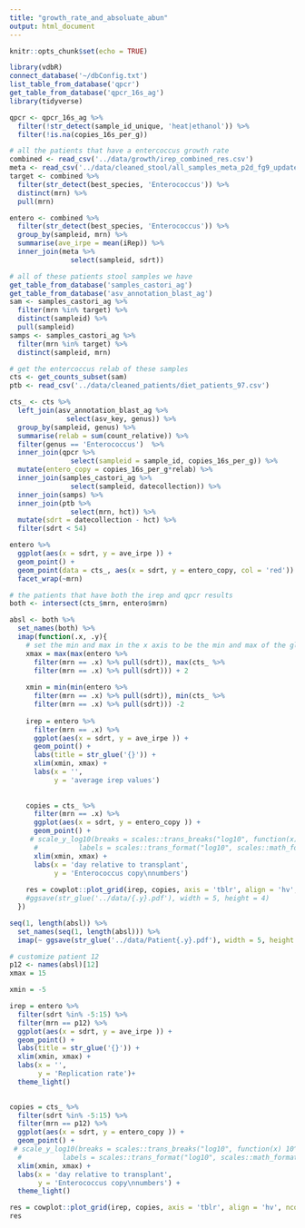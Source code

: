 ```yaml
---
title: "growth_rate_and_absoluate_abun"
output: html_document
---
```


```r
knitr::opts_chunk$set(echo = TRUE)
```

```r
library(vdbR)
connect_database('~/dbConfig.txt')
list_table_from_database('qpcr')
get_table_from_database('qpcr_16s_ag')
library(tidyverse)
```

```r
qpcr <- qpcr_16s_ag %>% 
  filter(!str_detect(sample_id_unique, 'heat|ethanol')) %>% 
  filter(!is.na(copies_16s_per_g))
```

```r
# all the patients that have a entercoccus growth rate
combined <- read_csv('../data/growth/irep_combined_res.csv')
meta <- read_csv('../data/cleaned_stool/all_samples_meta_p2d_fg9_updated.csv')
target <- combined %>%  
  filter(str_detect(best_species, 'Enterococcus')) %>% 
  distinct(mrn) %>% 
  pull(mrn) 

entero <- combined %>%  
  filter(str_detect(best_species, 'Enterococcus')) %>% 
  group_by(sampleid, mrn) %>% 
  summarise(ave_irpe = mean(iRep)) %>% 
  inner_join(meta %>% 
               select(sampleid, sdrt))

# all of these patients stool samples we have 
get_table_from_database('samples_castori_ag')
get_table_from_database('asv_annotation_blast_ag')
sam <- samples_castori_ag %>% 
  filter(mrn %in% target) %>% 
  distinct(sampleid) %>% 
  pull(sampleid)
samps <- samples_castori_ag %>% 
  filter(mrn %in% target) %>% 
  distinct(sampleid, mrn)

# get the entercoccus relab of these samples
cts <- get_counts_subset(sam)
ptb <- read_csv('../data/cleaned_patients/diet_patients_97.csv')

cts_ <- cts %>% 
  left_join(asv_annotation_blast_ag %>% 
              select(asv_key, genus)) %>% 
  group_by(sampleid, genus) %>% 
  summarise(relab = sum(count_relative)) %>% 
  filter(genus == 'Enterococcus')  %>% 
  inner_join(qpcr %>% 
               select(sampleid = sample_id, copies_16s_per_g)) %>% 
  mutate(entero_copy = copies_16s_per_g*relab) %>% 
  inner_join(samples_castori_ag %>% 
               select(sampleid, datecollection)) %>% 
  inner_join(samps) %>% 
  inner_join(ptb %>% 
               select(mrn, hct)) %>% 
  mutate(sdrt = datecollection - hct) %>% 
  filter(sdrt < 54)
```
```r
entero %>% 
  ggplot(aes(x = sdrt, y = ave_irpe )) +
  geom_point() +
  geom_point(data = cts_, aes(x = sdrt, y = entero_copy, col = 'red')) +
  facet_wrap(~mrn)

# the patients that have both the irep and qpcr results
both <- intersect(cts_$mrn, entero$mrn)
```
```r
absl <- both %>% 
  set_names(both) %>% 
  imap(function(.x, .y){
    # set the min and max in the x axis to be the min and max of the global values
    xmax = max(max(entero %>% 
      filter(mrn == .x) %>% pull(sdrt)), max(cts_ %>% 
      filter(mrn == .x) %>% pull(sdrt))) + 2
    
    xmin = min(min(entero %>% 
      filter(mrn == .x) %>% pull(sdrt)), min(cts_ %>% 
      filter(mrn == .x) %>% pull(sdrt))) -2
    
    irep = entero %>% 
      filter(mrn == .x) %>% 
      ggplot(aes(x = sdrt, y = ave_irpe )) +
      geom_point() +
      labs(title = str_glue('{}')) +
      xlim(xmin, xmax) +
      labs(x = '',
           y = 'average irep values')
      
    
    copies = cts_ %>% 
      filter(mrn == .x) %>% 
      ggplot(aes(x = sdrt, y = entero_copy )) +
      geom_point() +
     # scale_y_log10(breaks = scales::trans_breaks("log10", function(x) 10^x), 
      #          labels = scales::trans_format("log10", scales::math_format(10^.x))) +
      xlim(xmin, xmax) +
      labs(x = 'day relative to transplant',
           y = 'Enterococcus copy\nnumbers')
    
    res = cowplot::plot_grid(irep, copies, axis = 'tblr', align = 'hv', ncol = 1)
    #ggsave(str_glue('../data/{.y}.pdf'), width = 5, height = 4)
  })

seq(1, length(absl)) %>% 
  set_names(seq(1, length(absl))) %>% 
  imap(~ ggsave(str_glue('../data/Patient{.y}.pdf'), width = 5, height = 4, plot = absl[[.x]]))
```

```r
# customize patient 12
p12 <- names(absl)[12]
xmax = 15

xmin = -5

irep = entero %>% 
  filter(sdrt %in% -5:15) %>% 
  filter(mrn == p12) %>% 
  ggplot(aes(x = sdrt, y = ave_irpe )) +
  geom_point() +
  labs(title = str_glue('{}')) +
  xlim(xmin, xmax) +
  labs(x = '',
       y = 'Replication rate')+
  theme_light()
  

copies = cts_ %>% 
  filter(sdrt %in% -5:15) %>% 
  filter(mrn == p12) %>% 
  ggplot(aes(x = sdrt, y = entero_copy )) +
  geom_point() +
 # scale_y_log10(breaks = scales::trans_breaks("log10", function(x) 10^x), 
  #          labels = scales::trans_format("log10", scales::math_format(10^.x))) +
  xlim(xmin, xmax) +
  labs(x = 'day relative to transplant',
       y = 'Enterococcus copy\nnumbers') +
  theme_light()

res = cowplot::plot_grid(irep, copies, axis = 'tblr', align = 'hv', ncol = 1)
res
```

